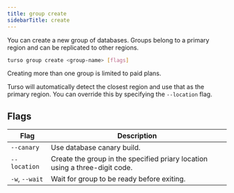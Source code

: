 ```yaml
---
title: group create
sidebarTitle: create
---
```


You can create a new group of databases. Groups belong to a primary region and can be replicated to other regions.

```bash
turso group create <group-name> [flags]
```

<Warning>Creating more than one group is limited to paid plans.</Warning>

<Info>

Turso will automatically detect the closest region and use that as the primary region. You can override this by specifying the `--location` flag.

</Info>

## Flags

| Flag           | Description                                                                 |
| -------------- | --------------------------------------------------------------------------- |
| `--canary`     | Use database canary build.                                                  |
| `--location`   | Create the group in the specified priary location using a three-digit code. |
| `-w`, `--wait` | Wait for group to be ready before exiting.                                  |
